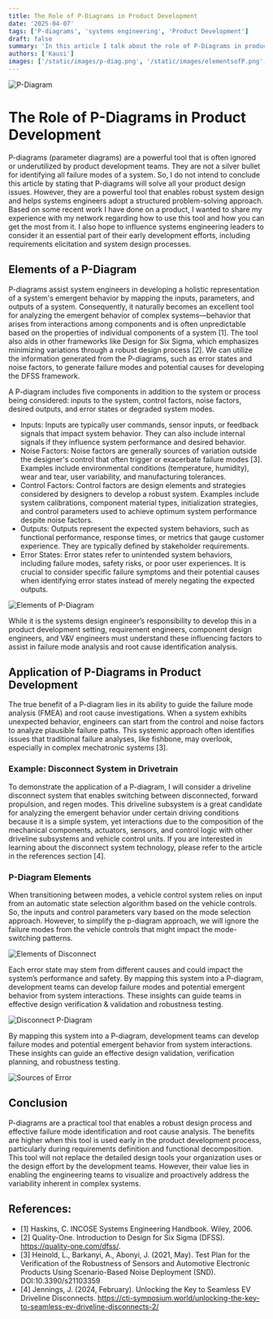 ```yaml
---
title: The Role of P-Diagrams in Product Development
date: '2025-04-07'
tags: ['P-diagrams', 'systems engineering', 'Product Development']
draft: false
summary: 'In this article I talk about the role of P-Diagrams in product development.'
authors: ['Kausi']
images: ['/static/images/p-diag.png', '/static/images/elementsofP.png', '/static/images/ElementsofDisco.png', '/static/images/pdiagdisco.png']
---
```


<Image 
  src="/Kausi-hub.github.io/static/images/p-diag.png" 
  alt="P-Diagram" 
  width={512} 
  height={256} 
  priority 
/>
# The Role of P-Diagrams in Product Development
P-diagrams (parameter diagrams) are a powerful tool that is often ignored or underutilized by product development teams. They are not a silver bullet for identifying all failure modes of a system. So, I do not intend to conclude this article by stating that P-diagrams will solve all your product design issues. However, they are a powerful tool that enables robust system design and helps systems engineers adopt a structured problem-solving approach. Based on some recent work I have done on a product, I wanted to share my experience with my network regarding how to use this tool and how you can get the most from it. I also hope to influence systems engineering leaders to consider it an essential part of their early development efforts, including requirements elicitation and system design processes.
## Elements of a P-Diagram

P-diagrams assist system engineers in developing a holistic representation of a system's emergent behavior by mapping the inputs, parameters, and outputs of a system. Consequently, it naturally becomes an excellent tool for analyzing the emergent behavior of complex systems—behavior that arises from interactions among components and is often unpredictable based on the properties of individual components of a system [1]. The tool also aids in other frameworks like Design for Six Sigma, which emphasizes minimizing variations through a robust design process [2]. We can utilize the information generated from the P-diagrams, such as error states and noise factors, to generate failure modes and potential causes for developing the DFSS framework.

A P-diagram includes five components in addition to the system or process being considered: inputs to the system, control factors, noise factors, desired outputs, and error states or degraded system modes.

  - Inputs: Inputs are typically user commands, sensor inputs, or feedback signals that impact system behavior. They can also include internal signals if they influence system performance and desired behavior.
  - Noise Factors: Noise factors are generally sources of variation outside the designer's control that often trigger or exacerbate failure modes [3]. Examples include environmental conditions (temperature, humidity), wear and tear, user variability, and manufacturing tolerances.
  - Control Factors: Control factors are design elements and strategies considered by designers to develop a robust system. Examples include system calibrations, component material types, initialization strategies, and control parameters used to achieve optimum system performance despite noise factors.
  - Outputs: Outputs represent the expected system behaviors, such as functional performance, response times, or metrics that gauge customer experience. They are typically defined by stakeholder requirements.
  - Error States: Error states refer to unintended system behaviors, including failure modes, safety risks, or poor user experiences. It is crucial to consider specific failure symptoms and their potential causes when identifying error states instead of merely negating the expected outputs.

<Image 
  src="/Kausi-hub.github.io/static/images/elementsofP.png" 
  alt="Elements of P-Diagram" 
  width={256} 
  height={128} 
  priority 
/>

While it is the systems design engineer’s responsibility to develop this in a product development setting, requirement engineers, component design engineers, and V&V engineers must understand these influencing factors to assist in failure mode analysis and root cause identification analysis.
## Application of P-Diagrams in Product Development

The true benefit of a P-diagram lies in its ability to guide the failure mode analysis (FMEA) and root cause investigations. When a system exhibits unexpected behavior, engineers can start from the control and noise factors to analyze plausible failure paths. This systemic approach often identifies issues that traditional failure analyses, like fishbone, may overlook, especially in complex mechatronic systems [3].
### Example: Disconnect System in Drivetrain

To demonstrate the application of a P-diagram, I will consider a driveline disconnect system that enables switching between disconnected, forward propulsion, and regen modes. This driveline subsystem is a great candidate for analyzing the emergent behavior under certain driving conditions because it is a simple system, yet interactions due to the composition of the mechanical components, actuators, sensors, and control logic with other driveline subsystems and vehicle control units. If you are interested in learning about the disconnect system technology, please refer to the article in the references section [4].
### P-Diagram Elements

When transitioning between modes, a vehicle control system relies on input from an automatic state selection algorithm based on the vehicle controls. So, the inputs and control parameters vary based on the mode selection approach. However, to simplify the p-diagram approach, we will ignore the failure modes from the vehicle controls that might impact the mode-switching patterns.

<Image 
  src="/Kausi-hub.github.io/static/images/ElementsofDisco.png" 
  alt="Elements of Disconnect" 
  width={256} 
  height={128} 
  priority 
/>

Each error state may stem from different causes and could impact the system’s performance and safety. By mapping this system into a P-diagram, development teams can develop failure modes and potential emergent behavior from system interactions. These insights can guide teams in effective design verification & validation and robustness testing.

<Image 
  src="/Kausi-hub.github.io/static/images/pdiagdisco.png" 
  alt="Disconnect P-Diagram" 
  width={256} 
  height={128} 
  priority 
/>

By mapping this system into a P-diagram, development teams can develop failure modes and potential emergent behavior from system interactions. These insights can guide an effective design validation, verification planning, and robustness testing.

<Image 
  src="/Kausi-hub.github.io/static/images/sourcesoferror.png" 
  alt="Sources of Error" 
  width={256} 
  height={128} 
  priority 
/>

## Conclusion

P-diagrams are a practical tool that enables a robust design process and effective failure mode identification and root cause analysis. The benefits are higher when this tool is used early in the product development process, particularly during requirements definition and functional decomposition. This tool will not replace the detailed design tools your organization uses or the design effort by the development teams. However, their value lies in enabling the engineering teams to visualize and proactively address the variability inherent in complex systems.
## References:

  - [1] Haskins, C. INCOSE Systems Engineering Handbook. Wiley, 2006.
  - [2] Quality-One. Introduction to Design for Six Sigma (DFSS). https://quality-one.com/dfss/.
  - [3] Heinold, L., Barkanyi, A., Abonyi, J. (2021, May). Test Plan for the Verification of the Robustness of Sensors and Automotive Electronic Products Using Scenario-Based Noise Deployment (SND). DOI:10.3390/s21103359
  - [4] Jennings, J. (2024, February). Unlocking the Key to Seamless EV Driveline Disconnects. https://cti-symposium.world/unlocking-the-key-to-seamless-ev-driveline-disconnects-2/

